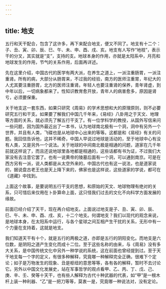 ```yaml
---
---
---
```

title: 地支
---




五行和天干配合，包含了这许多，再下来配合地支，便又不同了。地支有十二个：子、丑、寅、卯、辰、巳、午、未、申、酉、戌、亥。地支有人写作“地枝”，表示干的分叉，其实就是“支”，支持的支。地球本身的作用，亦就是太阳系中，月亮和地球发生的作用，节气的关系作用，后面再详述。

先在这里介绍，中国古代的医学有两大派，在养生之道上，一派注重肠胃，一派注重肾。所有的病，大部分从肠胃来，不过我的经验，南方的医师注重胃，年纪大的人尤其要注重肠胃，北方的医师注重肾。年轻人也要注重肾的保养，青年肾虚，到中年以后，一切病象都来了。性知识教育愈开放，青年人的病害愈多，原因是肾亏，必须要保重。

关于地支这一套东西，如果只研究《周易》的学术思想和大的原理原则，则不必要研究五行和干支。如果要了解我们中国几千年来，《易经》八卦用之于天文、地理等方面的关系，就必须先了解五行干支了。有一位学科学的教授，从国外写信来问一些问题，因为国外最近出了一本书，认为地球南北极有一个洞，洞中有另外一个世界，并且有人类，飞碟也是从地球中心出来的等等。这都是和《易经》有关的问题。我回信告诉他，这并不稀奇，中国人早说过地球是活动的，至于地球中心有没有人类，又是另外一个说法。关于地球的中间南北极是相通的问题，道家在几千年前就这样说了，而且还说地球里各地都是相通的，这些话都有书为证，不过我们大家没有去注意它罢了。也有一说黄帝的陵墓后面有一个洞，可以通到南京。可是在西方另有一派，说人类都是从太空外来的，中国古代也有这一说法，也是道家说的，据说盘古老王也是天上降下来的，佛家也是这样说，这些道家的学说，都可在《道藏》中找到。

上面这个故事，是要说明五行干支的思想，和原始的天文、地球物理有绝对的关系，只可惜后来仅用在卜卦算命上面，这只怪我们过去的文化不向科学方面发展的缘故。

前面已经介绍了天干，现在再介绍地支。上面说过地支是子、丑、寅、卯、辰、巳、午、未、申、酉、戌、亥，十二个地支。何谓地支？我们以现代的观念来说，是地球本身，在太阳系中运行，与各个星球之间互相产生干扰的关系，无形中有一个力量在支持着，这就是地支。

我们知道天干有十个，就是五行的两极之道，亦即是五行的阴阳变化。而地支是六位数，是阴阳之道产生变化而成十二位。至于这些名称的由来，与《周易》没有多大关系，是中国传统文化中另外一种学说的系统，这在前面也曾经提到过。至于天干地支每一个字的定义，有很多种解释，究竟哪一种解释完全正确，很难下个定论；如子是万物发生的现象、丑是枢纽的意思等等，各有各的解释，暂时不去讨论它。另外以中国文化发展史，站在军事哲学的观点看甲、乙、丙、丁、戊、己、庚、辛、壬、癸等十天干，也有些人解释为古代十种武器的代表，如“甲”是一根木杆上装一种利器、“乙”是一把刀等等，莫衷一是，究竟哪一种说法对，没有定论。